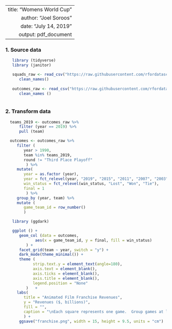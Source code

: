----
   title: "Womens World Cup"
   author: "Joel Soroos"
   date: "July 14, 2019"
   output: pdf_document
---

### 1. Source data
```r

   library (tidyverse)
   library (janitor) 

   squads_raw <- read_csv("https://raw.githubusercontent.com/rfordatascience/tidytuesday/master/data/2019/2019-07-09/squads.csv") %>%
      clean_names()
   
   outcomes_raw <- read_csv("https://raw.githubusercontent.com/rfordatascience/tidytuesday/master/data/2019/2019-07-09/wwc_outcomes.csv") %>%
      clean_names () 
   
```
   
### 2. Transform data
```r

  teams_2019 <- outcomes_raw %>%
      filter (year == 2019) %>%
      pull (team)

  outcomes <- outcomes_raw %>%
     filter (
        year > 1990,
        team %in% teams_2019,
        round != "Third Place Playoff" 
         ) %>%
     mutate(
        year = as.factor (year),
        year = fct_relevel(year, "2019", "2015", "2011", "2007", "2003", "1999", "1995", "1991"), 
        win_status = fct_relevel(win_status, "Lost", "Won", "Tie"), 
        final = 1
         ) %>%
     group_by (year, team) %>%
     mutate (
        game_team_id = row_number()
        ) 

```

```r

   library (ggdark)

   ggplot () +
      geom_col (data = outcomes,
             aes(x = game_team_id, y = final, fill = win_status)
         ) +
      facet_grid(team ~ year, switch = "y") +
      dark_mode(theme_minimal()) +
      theme (
            strip.text.y = element_text(angle=180),
            axis.text = element_blank(),
            axis.ticks = element_blank(),
            axis.title = element_blank(),
            legend.position = "None"
         )   +
     labs(
        title = "Animated Film Franchise Revenues",
        y = "Revenues ($, billions)",
        fill = "",
        caption = "\nEach square represents one game.  Group games at left and final at right.  Green = win, blue = tie, red = loss. \nSource: Wikipedia  |  Visualization: Joel Soroos @soroosj"
        ) +
      ggsave("franchise.png", width = 15, height = 9.5, units = "cm")
   

```
   
```
 



```